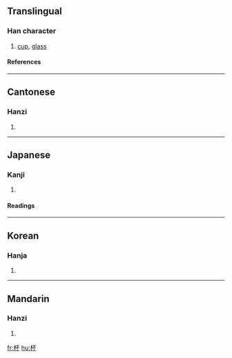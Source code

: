 {{see|盃}}

==Translingual==
===Han character===
{{Han char|rn=75|rad=木|as=04|sn=8|four=4199<sub>0</sub>|canj=木一火 (DMF)}}
# [[cup]], [[glass]]
====References====
{{Han ref|kx=0513.090|dkj=14497|dj=0899.060|hdz=21166.020|uh=676F|ud=26479|bh=AA4D|bd=43597}}

----
==Cantonese==
===Hanzi===
{{yue-hanzi|jyut=|y=bui1}}
# {{defn|Cantonese}}

----
==Japanese==

===Kanji===
{{ja-kanji|grade=c|rs=木04}}
# {{defn|Japanese}} 
====Readings====
{{ja-readings|on=[[はい]] (hai)|kun=[[さかずき]] (sakazuki)}}

----
==Korean==
===Hanja===
{{ko-hanja|hangeul=[[배]]|eumhun=|rv=bae|mr=pae|y=pay}}
# {{defn|Korean}}

----
==Mandarin==
===Hanzi===
{{cmn-hanzi|pin=[[bēi]] (bei1), [[chūn]] (chun1)|wg=pei<sup>1</sup>, ch'un<sup>1</sup>}}
# {{defn|Mandarin}}

[[fr:杯]]
[[hu:杯]]